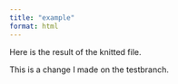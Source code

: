 ```yaml
---
title: "example"
format: html
---
```


Here is the result of the knitted file.

This is a change I made on the testbranch.